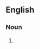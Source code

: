 {{also|spécialisations}}

==English==

===Noun===
{{head|en|noun form}}

# {{plural of|specialisation|lang=en}}